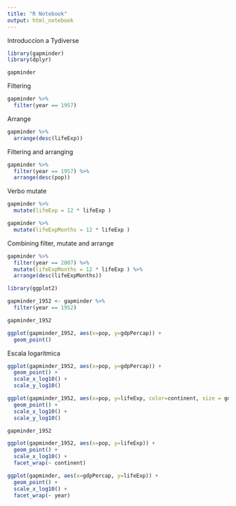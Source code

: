 ```yaml
---
title: "R Notebook"
output: html_notebook
---
```


Introduccion a Tydiverse

```r
library(gapminder)
library(dplyr)

gapminder
```

Filtering

```r
gapminder %>%
  filter(year == 1957)
```

Arrange

```r
gapminder %>% 
  arrange(desc(lifeExp))
```

Filtering and arranging

```r
gapminder %>%
  filter(year == 1957) %>%
  arrange(desc(pop))
```

Verbo mutate

```r
gapminder %>%
  mutate(lifeExp = 12 * lifeExp )

gapminder %>%
  mutate(lifeExpMonths = 12 * lifeExp )

```

Combining filter, mutate and arrange


```r
gapminder %>%
  filter(year == 2007) %>%
  mutate(lifeExpMonths = 12 * lifeExp ) %>%
  arrange(desc(lifeExpMonths))
```
```r
library(ggplot2)

gapminder_1952 <- gapminder %>%
  filter(year == 1952)

gapminder_1952

ggplot(gapminder_1952, aes(x=pop, y=gdpPercap)) + 
  geom_point()

```

Escala logaritmica

```r
ggplot(gapminder_1952, aes(x=pop, y=gdpPercap)) + 
  geom_point() +
  scale_x_log10() +
  scale_y_log10()
```



```r
ggplot(gapminder_1952, aes(x=pop, y=lifeExp, color=continent, size = gdpPercap)) + 
  geom_point() +
  scale_x_log10() +
  scale_y_log10()
```
```r
gapminder_1952

ggplot(gapminder_1952, aes(x=pop, y=lifeExp)) +
  geom_point() +
  scale_x_log10() +
  facet_wrap(~ continent)
```

```r
ggplot(gapminder, aes(x=gdpPercap, y=lifeExp)) +
  geom_point() +
  scale_x_log10() +
  facet_wrap(~ year)
```


